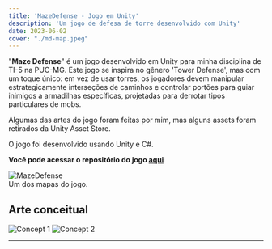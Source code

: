 ```yaml
---
title: 'MazeDefense - Jogo em Unity'
description: 'Um jogo de defesa de torre desenvolvido com Unity'
date: 2023-06-02
cover: "./md-map.jpeg"
---
```

"**Maze Defense**" é um jogo desenvolvido em Unity para minha disciplina de TI-5 na PUC-MG. Este jogo se inspira no gênero 'Tower Defense', mas com um toque único: em vez de usar torres, os jogadores devem manipular estrategicamente interseções de caminhos e controlar portões para guiar inimigos a armadilhas específicas, projetadas para derrotar tipos particulares de mobs.

Algumas das artes do jogo foram feitas por mim, mas alguns assets foram retirados da Unity Asset Store.

O jogo foi desenvolvido usando Unity e C#.

**Você pode acessar o repositório do jogo [aqui](https://github.com/mmarcolino/MazeDefense)**

![MazeDefense](md-path.gif)  
Um dos mapas do jogo.

## Arte conceitual
![Concept 1](./md-concept-1.jpeg)
![Concept 2](./md-concept-2.jpeg)


---
